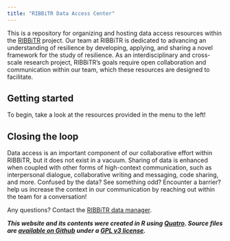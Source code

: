 ```yaml
---
title: "RIBBiTR Data Access Center"
---
```


This is a repository for organizing and hosting data access resources within the [RIBBiTR](https://ribbitr.com/) project. Our team at RIBBiTR is dedicated to advancing an understanding of resilience by developing, applying, and sharing a novel framework for the study of resilience. As an interdisciplinary and cross-scale research project, RIBBiTR's goals require open collaboration and communication within our team, which these resources are designed to facilitate.


## Getting started
To begin, take a look at the resources provided in the menu to the left!

## Closing the loop
Data access is an important component of our collaborative effort within RIBBiTR, but it does not exist in a vacuum. Sharing of data is enhanced when coupled with other forms of high-context communication, such as interpersonal dialogue, collaborative writing and messaging, code sharing, and more. Confused by the data? See something odd? Encounter a barrier? help us increase the context in our communication by reaching out within the team for a conversation!

Any questions? Contact the [RIBBiTR data manager](mailto:cobstainesconsulting@gmail.com).

**_This website and its contents were created in R using [Quatro](https://quarto.org/). Source files are [available on Github](https://github.com/RIBBiTR-BII/ribbitr-data-access) under a [GPL v3 license](https://github.com/RIBBiTR-BII/ribbitr-data-access/blob/main/LICENSE)._**